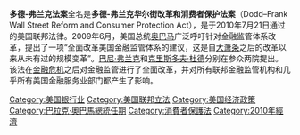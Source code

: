 {{Multiple issues|
{{Notability Unreferenced|time=2020-08-02T03:14:32+00:00}}
{{Expand language|1=en|time=2020-08-02T03:14:32+00:00}}
{{Unreferenced|time=2020-08-02T03:14:32+00:00}}
{{Underlinked|time=2020-08-02T03:14:32+00:00}}
}}
'''多德-弗兰克法案'''全名是'''多德-弗兰克华尔街改革和消费者保护法案'''（Dodd–Frank Wall Street Reform and Consumer Protection Act），是于2010年7月21日通过的美国联邦法律。2009年6月，美国总统[[贝拉克·奥巴马|奥巴马]]广泛呼吁针对金融监管体系改革，提出了一项“全面改革美国金融监管体系的建议，这是自[[大萧条|大萧条]]之后的改革以来从未有过的规模变革”。[[巴尼·弗蘭克|巴尼·弗兰克]]和[[克里斯多夫·杜德|克里斯多夫·杜德]]分别在参众两院提出。该法在[[2007年–2008年環球金融危機|金融危机]]之后对金融监管进行了全面改革，并对所有联邦金融监管机构和几乎所有美国金融服务业部门都产生了影响。

[[Category:美国银行业|Category:美国银行业]]
[[Category:美国联邦立法|Category:美国联邦立法]]
[[Category:美国经济政策|Category:美国经济政策]]
[[Category:巴拉克·奧巴馬總統任期|Category:巴拉克·奧巴馬總統任期]]
[[Category:消費者保護法|Category:消費者保護法]]
[[Category:2010年經濟|Category:2010年經濟]]